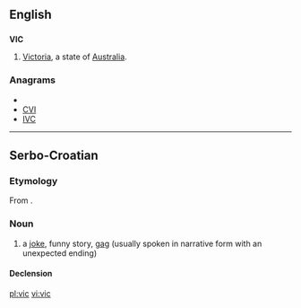 ==English==

==={{abbreviation}}===
'''VIC'''

# [[Victoria]], a state of [[Australia]].

===Anagrams===
* {{alphagram|[[civ#English|civ]]}}
* [[CVI#English|CVI]]
* [[IVC#English|IVC]]

----

==Serbo-Croatian==

===Etymology===
From {{etyl|de|sh}} {{term|Witz|lang=de}}.

===Noun===
{{sh-noun|g=m|head=vȉc|r|виц|ви̏ц}}

# a [[joke]], funny story, [[gag]] (usually spoken in narrative form with an unexpected ending)

====Declension====
{{sh-decl-noun
|vȉc|vicevi
|vìca|viceva
|vicu|vicevima
|vic|viceve
|vicu|vicevi
|vicu|vicevima
|vicem|vicevima
}}

[[pl:vic]]
[[vi:vic]]